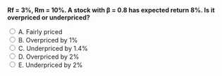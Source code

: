 ::: {.question-block}

<form onsubmit="event.preventDefault(); checkAnswer('module5_mcq_q62')" data-correct-answer="B">
<strong style="display: block;">Rf = 3%, Rm = 10%. A stock with β = 0.8 has expected return 8%. Is it overpriced or underpriced?</strong>

<label><input type="radio" name="module5_mcq_q62" value="A"> A. Fairly priced</label><br>
<label><input type="radio" name="module5_mcq_q62" value="B"> B. Overpriced by 1%</label><br>
<label><input type="radio" name="module5_mcq_q62" value="C"> C. Underpriced by 1.4%</label><br>
<label><input type="radio" name="module5_mcq_q62" value="D"> D. Overpriced by 2%</label><br>
<label><input type="radio" name="module5_mcq_q62" value="E"> E. Underpriced by 2%</label><br>
</form>

<div id="feedback-module5_mcq_q62" class="feedback" data-status="" style="display:none;">
✅ Correct: B. CAPM = 3 + 0.8×7 = 8.6%. Expected = 8%. Alpha = -0.6%. Closest to overpriced by ~1%. →
</div>

:::
